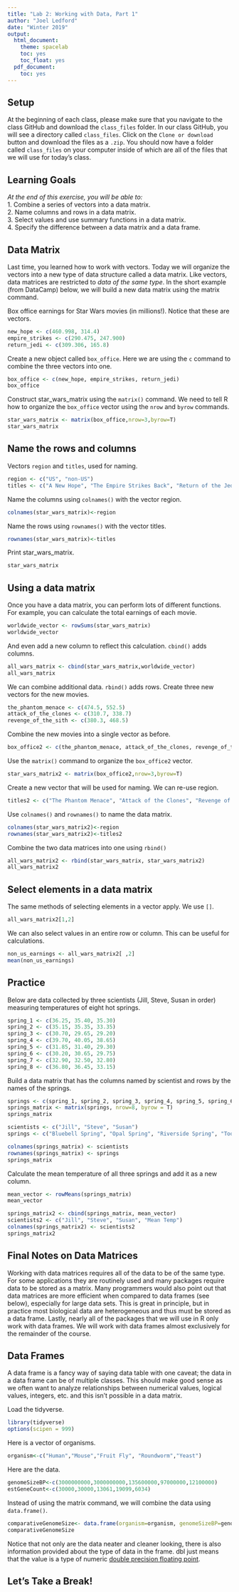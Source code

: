```yaml
---
title: "Lab 2: Working with Data, Part 1"
author: "Joel Ledford"
date: "Winter 2019"
output:
  html_document:
    theme: spacelab
    toc: yes
    toc_float: yes
  pdf_document:
    toc: yes
---
```


## Setup
At the beginning of each class, please make sure that you navigate to the class GitHub and download the `class_files` folder. In our class GitHub, you will see a directory called `class_files`. Click on the `Clone or download` button and download the files as a `.zip`. You should now have a folder called `class_files` on your computer inside of which are all of the files that we will use for today's class.  

## Learning Goals
*At the end of this exercise, you will be able to:*    
1. Combine a series of vectors into a data matrix.  
2. Name columns and rows in a data matrix.  
3. Select values and use summary functions in a data matrix.  
4. Specify the difference between a data matrix and a data frame.  

## Data Matrix
Last time, you learned how to work with vectors. Today we will organize the vectors into a new type of data structure called a data matrix. Like vectors, data matrices are restricted to *data of the same type*. In the short example (from DataCamp) below, we will build a new data matrix using the matrix command.  

Box office earnings for Star Wars movies (in millions!). Notice that these are vectors.
```r
new_hope <- c(460.998, 314.4)
empire_strikes <- c(290.475, 247.900)
return_jedi <- c(309.306, 165.8)
```

Create a new object called `box_office`. Here we are using the `c` command to combine the three vectors into one.
```r
box_office <- c(new_hope, empire_strikes, return_jedi)
box_office
```

Construct star_wars_matrix using the `matrix()` command. We need to tell R how to organize the `box_office` vector using the `nrow` and `byrow` commands.
```r
star_wars_matrix <- matrix(box_office,nrow=3,byrow=T)
star_wars_matrix
```

## Name the rows and columns
Vectors `region` and `titles`, used for naming.
```r
region <- c("US", "non-US")
titles <- c("A New Hope", "The Empire Strikes Back", "Return of the Jedi")
```

Name the columns using `colnames()` with the vector region.
```r
colnames(star_wars_matrix)<-region
```

Name the rows using `rownames()` with the vector titles.
```r
rownames(star_wars_matrix)<-titles
```

Print star_wars_matrix.
```r
star_wars_matrix
```

## Using a data matrix
Once you have a data matrix, you can perform lots of different functions. For example, you can calculate the total earnings of each movie.
```r
worldwide_vector <- rowSums(star_wars_matrix)
worldwide_vector
```

And even add a new column to reflect this calculation. `cbind()` adds columns.
```r
all_wars_matrix <- cbind(star_wars_matrix,worldwide_vector)
all_wars_matrix
```
We can combine additional data. `rbind()` adds rows. Create three new vectors for the new movies.
```r
the_phantom_menace <- c(474.5, 552.5)
attack_of_the_clones <- c(310.7, 338.7)
revenge_of_the_sith <- c(380.3, 468.5)
```

Combine the new movies into a single vector as before.
```r
box_office2 <- c(the_phantom_menace, attack_of_the_clones, revenge_of_the_sith)
```

Use the `matrix()` command to organize the `box_office2` vector.
```r
star_wars_matrix2 <- matrix(box_office2,nrow=3,byrow=T)
```

Create a new vector that will be used for naming. We can re-use region.
```r
titles2 <- c("The Phantom Menace", "Attack of the Clones", "Revenge of the Sith")
```

Use `colnames()` and `rownames()` to name the data matrix.
```r
colnames(star_wars_matrix2)<-region
rownames(star_wars_matrix2)<-titles2
```

Combine the two data matrices into one using `rbind()`
```r
all_wars_matrix2 <- rbind(star_wars_matrix, star_wars_matrix2)
all_wars_matrix2
```

## Select elements in a data matrix
The same methods of selecting elements in a vector apply. We use `[]`.
```r
all_wars_matrix2[1,2]
```

We can also select values in an entire row or column. This can be useful for calculations.
```r
non_us_earnings <- all_wars_matrix2[ ,2]
mean(non_us_earnings)
```

## Practice
Below are data collected by three scientists (Jill, Steve, Susan in order) measuring temperatures of eight hot springs.
```r
spring_1 <- c(36.25, 35.40, 35.30)
spring_2 <- c(35.15, 35.35, 33.35)
spring_3 <- c(30.70, 29.65, 29.20)
spring_4 <- c(39.70, 40.05, 38.65)
spring_5 <- c(31.85, 31.40, 29.30)
spring_6 <- c(30.20, 30.65, 29.75)
spring_7 <- c(32.90, 32.50, 32.80)
spring_8 <- c(36.80, 36.45, 33.15)
```

Build a data matrix that has the columns named by scientist and rows by the names of the springs.
```r
springs <- c(spring_1, spring_2, spring_3, spring_4, spring_5, spring_6, spring_7, spring_8)
springs_matrix <- matrix(springs, nrow=8, byrow = T)
springs_matrix
```

```r
scientists <- c("Jill", "Steve", "Susan")
springs <- c("Bluebell Spring", "Opal Spring", "Riverside Spring", "Too Hot Spring", "Mystery Spring", "Emerald Spring", "Black Spring", "Pearl Spring")
```

```r
colnames(springs_matrix) <- scientists
rownames(springs_matrix) <- springs
springs_matrix
```

Calculate the mean temperature of all three springs and add it as a new column.
```r
mean_vector <- rowMeans(springs_matrix)
mean_vector
```

```r
springs_matrix2 <- cbind(springs_matrix, mean_vector)
scientists2 <- c("Jill", "Steve", "Susan", "Mean Temp")
colnames(springs_matrix2) <- scientists2
springs_matrix2
```

## Final Notes on Data Matrices
Working with data matrices requires all of the data to be of the same type. For some applications they are routinely used and many packages require data to be stored as a matrix. Many programmers would also point out that data matrices are more efficient when compared to data frames (see below), especially for large data sets. This is great in principle, but in practice most biological data are heterogeneous and thus must be stored as a data frame. Lastly, nearly all of the packages that we will use in R only work with data frames. We will work with data frames almost exclusively for the remainder of the course.

## Data Frames
A data frame is a fancy way of saying data table with one caveat; the data in a data frame can be of multiple classes. This should make good sense as we often want to analyze relationships between numerical values, logical values, integers, etc. and this isn't possible in a data matrix.

Load the tidyverse.
```r
library(tidyverse)
options(scipen = 999)
```

Here is a vector of organisms.
```r
organism<-c("Human","Mouse","Fruit Fly", "Roundworm","Yeast")
```

Here are the data.
```r
genomeSizeBP<-c(3000000000,3000000000,135600000,97000000,12100000)
estGeneCount<-c(30000,30000,13061,19099,6034)
```

Instead of using the matrix command, we will combine the data using `data.frame()`.
```r
comparativeGenomeSize<- data.frame(organism=organism, genomeSizeBP=genomeSizeBP, estGeneCount=estGeneCount)
comparativeGenomeSize
```
Notice that not only are the data neater and cleaner looking, there is also information provided about the type of data in the frame. dbl just means that the value is a type of numeric [double precision floating point](http://uc-r.github.io/integer_double/).  

## Let's Take a Break!